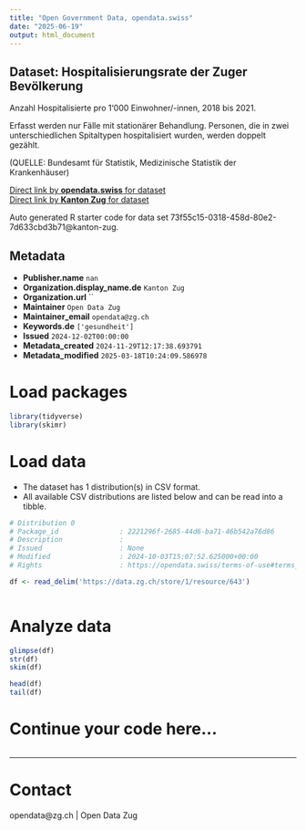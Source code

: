 ```yaml
---
title: "Open Government Data, opendata.swiss"
date: "2025-06-19"
output: html_document
---
```


## Dataset: Hospitalisierungsrate der Zuger Bevölkerung

Anzahl Hospitalisierte pro 1‘000 Einwohner/-innen, 2018 bis 2021.

Erfasst werden nur Fälle mit stationärer Behandlung. Personen, die in zwei unterschiedlichen Spitaltypen hospitalisiert wurden, werden doppelt gezählt.

(QUELLE: Bundesamt für Statistik, Medizinische Statistik der Krankenhäuser)

[Direct link by **opendata.swiss** for dataset](https://opendata.swiss/de/dataset/hospitalisierungsrate-der-zuger-bevolkerung)<br>
[Direct link by **Kanton Zug** for dataset](https://www.zg.ch/behoerden/gesundheitsdirektion/statistikfachstelle/themen/gesundheit/stationaere-versorgung)

Auto generated R starter code for data set 73f55c15-0318-458d-80e2-7d633cbd3b71@kanton-zug.

## Metadata

- **Publisher.name** `nan`
- **Organization.display_name.de** `Kanton Zug`
- **Organization.url** ``
- **Maintainer** `Open Data Zug`
- **Maintainer_email** `opendata@zg.ch`
- **Keywords.de** `['gesundheit']`
- **Issued** `2024-12-02T00:00:00`
- **Metadata_created** `2024-11-29T12:17:38.693791`
- **Metadata_modified** `2025-03-18T10:24:09.586978`


# Load packages

```r

library(tidyverse)
library(skimr)

```

# Load data

-   The dataset has 1 distribution(s) in CSV format.
-   All available CSV distributions are listed below and can be read into a tibble.

```r

# Distribution 0
# Package_id               : 2221296f-2685-44d6-ba71-46b542a76d86
# Description              : 
# Issued                   : None
# Modified                 : 2024-10-03T15:07:52.625000+00:00
# Rights                   : https://opendata.swiss/terms-of-use#terms_open

df <- read_delim('https://data.zg.ch/store/1/resource/643')



```

# Analyze data

```r

glimpse(df)
str(df)
skim(df)

head(df)
tail(df)

```

# Continue your code here...

```r

```

------------------------------------------------------------------------

# Contact

opendata@zg.ch | Open Data Zug
